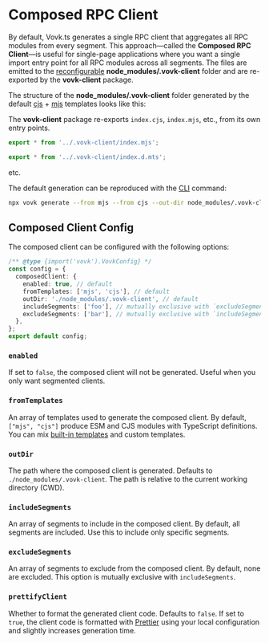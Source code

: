 
# Composed RPC Client

By default, Vovk.ts generates a single RPC client that aggregates all RPC modules from every segment. This approach—called the **Composed RPC Client**—is useful for single-page applications where you want a single import entry point for all RPC modules across all segments. The files are emitted to the [reconfigurable](/config) **node_modules/.vovk-client** folder and are re-exported by the **vovk-client** package.

The structure of the **node_modules/.vovk-client** folder generated by the default [cjs](/templates#cjs) + [mjs](/templates#mjs) templates looks like this:

<FileTree> 
  <FileTree.Folder name="node_modules/.vovk-client" defaultOpen>
    <FileTree.File name="index.cjs" />
    <FileTree.File name="index.d.cts" />
    <FileTree.File name="index.mjs" />
    <FileTree.File name="index.d.mts" />
    <FileTree.File name="schema.cjs" />
    <FileTree.File name="schema.d.cts" />
    <FileTree.File name="openapi.json" />
    <FileTree.File name="openapi.cjs" />
    <FileTree.File name="openapi.d.cts" />
  </FileTree.Folder>
</FileTree>

The **vovk-client** package re-exports `index.cjs`, `index.mjs`, etc., from its own entry points.

```ts filename="node_modules/vovk-client/index.mjs"
export * from '../.vovk-client/index.mjs';
```

```ts filename="node_modules/vovk-client/index.d.mts"
export * from '../.vovk-client/index.d.mts';
```

etc.

The default generation can be reproduced with the [CLI](/cli) command:

```sh npm2yarn
npx vovk generate --from mjs --from cjs --out-dir node_modules/.vovk-client
```

## Composed Client Config

The composed client can be configured with the following options:

```ts filename="vovk.config.mjs"
/** @type {import('vovk').VovkConfig} */
const config = {
  composedClient: {
    enabled: true, // default
    fromTemplates: ['mjs', 'cjs'], // default
    outDir: './node_modules/.vovk-client', // default
    includeSegments: ['foo'], // mutually exclusive with `excludeSegments`
    excludeSegments: ['bar'], // mutually exclusive with `includeSegments`
  },
};
export default config;
```

### `enabled`

If set to `false`, the composed client will not be generated. Useful when you only want segmented clients.

### `fromTemplates`

An array of templates used to generate the composed client. By default, `["mjs", "cjs"]` produce ESM and CJS modules with TypeScript definitions. You can mix [built-in templates](/templates) and custom templates.

### `outDir`

The path where the composed client is generated. Defaults to `./node_modules/.vovk-client`. The path is relative to the current working directory (CWD).

### `includeSegments`

An array of segments to include in the composed client. By default, all segments are included. Use this to include only specific segments.

### `excludeSegments`

An array of segments to exclude from the composed client. By default, none are excluded. This option is mutually exclusive with `includeSegments`.

### `prettifyClient`

Whether to format the generated client code. Defaults to `false`. If set to `true`, the client code is formatted with [Prettier](https://prettier.io/) using your local configuration and slightly increases generation time.
